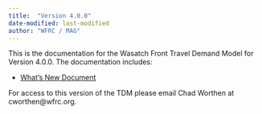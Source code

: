 ```yaml
---
title:  "Version 4.0.0"
date-modified: last-modified
author: "WFRC / MAG"
---
```


This is the documentation for the Wasatch Front Travel Demand Model for Version 4.0.0. The documentation includes:

 - [What's New Document](whats-new/v40-overview.qmd)

For access to this version of the TDM please email Chad Worthen at cworthen@wfrc.org.
